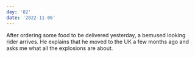 ```yaml
---
day: '82'
date: '2022-11-06'
---
```


After ordering some food to be delivered yesterday, a bemused looking rider arrives. He explains that he moved to the UK a few months ago and asks me what all the explosions are about.

